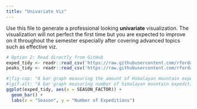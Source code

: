 ```yaml
---
title: "Univariate Viz"
---
```


Use this file to generate a professional looking **univariate** visualization. The visualization will not perfect the first time but you are expected to improve on it throughout the semester especially after covering advanced topics such as effective viz.

```r
# Option 2: Read directly from GitHub
exped_tidy <- readr::read_csv('https://raw.githubusercontent.com/rfordatascience/tidytuesday/main/data/2025/2025-01-21/exped_tidy.csv')
peaks_tidy <- readr::read_csv('https://raw.githubusercontent.com/rfordatascience/tidytuesday/main/data/2025/2025-01-21/peaks_tidy.csv')

#|fig-cap: "A bar graph measuring the amount of Himalayan mountain expeditions per season"
#|gif-alt: "A bar graph measuring number of himalayan mountain expeditinos per season. Spring followed by Autumn are the most popular seasons, with Winter and Summer following hundreds of expeditions behind. https://github.com/rfordatascience/tidytuesday/blob/main/data/2025/2025-01-21/readme.md"
ggplot(exped_tidy, aes(x = SEASON_FACTOR)) +
  geom_bar() +
  labs(x = "Season", y = "Number of Expeditions") 
```
